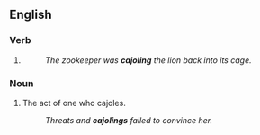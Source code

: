 ==English==

===Verb===
{{head|en|present participle}}

# {{present participle of|cajole|lang=en|nocat=1}}
#: ''The zookeeper was '''cajoling''' the lion back into its cage.''

===Noun===
{{en-noun}}

# The act of one who cajoles.
#: ''Threats and '''cajolings''' failed to convince her.''